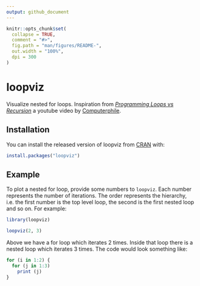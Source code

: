 ```yaml
---
output: github_document
---
```


<!-- README.md is generated from README.Rmd. Please edit that file -->

```r
knitr::opts_chunk$set(
  collapse = TRUE,
  comment = "#>",
  fig.path = "man/figures/README-",
  out.width = "100%",
  dpi = 300
)
```

# loopviz

<!-- badges: start -->
<!-- badges: end -->

Visualize nested for loops. Inspiration from [_Programming Loops vs Recursion_](https://www.youtube.com/watch?v=HXNhEYqFo0o) a youtube video by [Computerphile](https://www.youtube.com/channel/UC9-y-6csu5WGm29I7JiwpnA).

## Installation

You can install the released version of loopviz from [CRAN](https://CRAN.R-project.org) with:

``` r
install.packages("loopviz")
```

## Example

To plot a nested for loop, provide some numbers to `loopviz`. Each number represents the number of iterations. The order represents the hierarchy, i.e. the first number is the top level loop, the second is the first nested loop and so on. For example:

```r
library(loopviz)

loopviz(2, 3)
```

Above we have a for loop which iterates 2 times. Inside that loop there is a nested loop which iterates 3 times. The code would look something like:

```r
for (i in 1:2) {
  for (j in 1:3)
    print (j)
}
```
